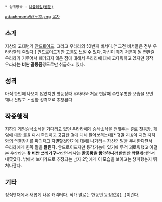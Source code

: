  * 상위항목 : [[니플헤임(웹툰)]]

attachment:/바누후.png
[[목차]]
== 소개 ==
지상의 고대병기 [[안드로이드]]. 그리고 우라라의 50번째 비서다.[* 그전 비서들은 전부 우라라한테 죽었다.] 안드로이드지만 고통도 느낄 수 있다. 자신이 폐기 처분이 될 뻔한걸 우라라가 거두어서 폐기되지 않은 점에 대해서 우라라에 대해 고마워하고 있지만 정작 우라라는 '''비싼 골동품'''정도로만 취급하고 있다.

== 성격 ==
아직 한번에 나오지 않았지만 첫등장때 우라라와 처음 만날때 쭈볏쭈볏한 모습을 보면 꽤나 겁많고 소심한 성격으로 추정된다.

== 작중행적 ==
지하의 게임승낙소식을 기다리고 있던 우라라에게 승낙소식을 전해주는 걸로 첫등장. 게임에 대한 룰을 다시 확인하고 궁금한 점에 대해 물어보려는데[* 정말 지상이 지면 지하와의 연결장치를 파괴하고 자멸할것인가에 대해] 나가라는 자신의 말을 무시한다면서 우라라에게 한쪽 팔을 '''잘린다.''' 안드로이드지만 통각기능이 있기에 무척 괴로워했고 이걸 본 우라라는 '''참 비싼 쓰레기구나'''라면서 '''나는 골동품을 좋아하니까 한번만 봐줄게'''라면서 내쫓았다. 밖에서 보디가드로 추정되는 남자 2명에게 이 모습을 보이고는 창피했는지 뛰쳐나간다.

== 기타 ==
정식연재에서 새롭게 나온 캐릭터다. 작가 말로는 한동안 등장없음(...)이란다.

